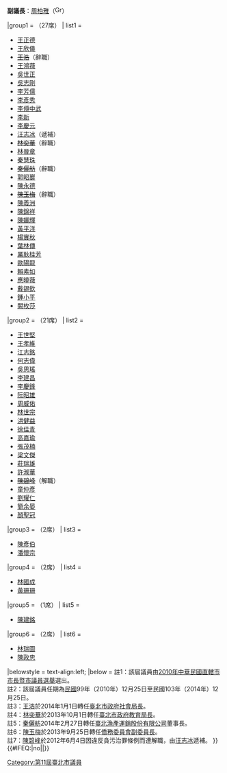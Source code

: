 {{Navbox
|name       = 第11屆臺北市議員
|title      = {{flagicon|臺北市}}  第11屆[[臺北市議員]]
|image      = [[File:Flag of Taipei City.svg|100px|臺北市市旗]] 
|state      = {{{state<includeonly>|collapsed</includeonly>}}}
|listclass  = hlist
|groupstyle = width:25%; text-align:left;
|above = '''議長'''：[[吳碧珠]]（[[File:Emblem of the Kuomintang.svg|16px]]）{{.w}}'''副議長'''：[[周柏雅]]（[[File:Green Island with White Cross.svg|16px]]）

|group1     = {{KMT}}（27席）
| list1     =
* [[王正德 (臺北市議員)|王正德]]
* [[王欣儀]]
* <s>[[王浩 (台灣主播)|王浩]]</s>（辭職）{{Sup|註3}}
* [[王鴻薇]]
* [[吳世正]]
* [[吳志剛 (1971年)|吳志剛]]
* [[李芳儒]]
* [[李彥秀]]
* [[李傅中武]]
* [[李新 (台灣政治人物)|李新]]
* [[李慶元 (1958年)|李慶元]]
* [[汪志冰]]（遞補）
* <s>[[林奕華 (台灣)|林奕華]]</s>（辭職）{{Sup|註4}}
* [[林晉章]]
* [[秦慧珠]]
* <s>[[秦儷舫]]</s>（辭職）{{Sup|註5}}
* [[郭昭巖]]
* [[陳永德]]
* <s>[[陳玉梅 (政治人物)|陳玉梅]]</s>（辭職）{{Sup|註6}}
* [[陳義洲]]
* [[陳錦祥]]
* [[陳孋輝]]
* [[黃平洋]]
* [[楊實秋]]
* [[葉林傳]]
* [[厲耿桂芳]]
* [[歐陽龍]]
* [[賴素如]]
* [[應曉薇]]
* [[戴錫欽]]
* [[鍾小平]]
* [[闕枚莎]]

|group2     = {{DPP}}（21席）
| list2     =
* [[王世堅]]
* [[王孝維]]
* [[江志銘]]
* [[何志偉]]
* [[吳思瑤]]
* [[李建昌 (台湾)|李建昌]]
* [[李慶鋒]]
* [[阮昭雄]]
* [[周威佑]]
* [[林世宗]]
* [[洪健益]]
* [[徐佳青]]
* [[高嘉瑜]]
* [[張茂楠]]
* [[梁文傑]]
* [[莊瑞雄]]
* [[許淑華 (臺北市)|許淑華]]
* <s>[[陳碧峰]]</s>（解職）{{Sup|註7}}
* [[童仲彥]]
* [[劉耀仁]]
* [[簡余晏]]
* [[顏聖冠]]

|group3     = {{NP}}（2席）
| list3     =
* [[陳彥伯]] 
* [[潘懷宗]]

|group4     = {{PFP}}（2席）
| list4     =
* [[林國成]]
* [[黃珊珊]]

|group5     = {{TSU}}（1席）
| list5     =
* [[陳建銘]]

|group6     = {{NONP}}（2席） 
| list6     =
* [[林瑞圖]]
* [[陳政忠]]

|belowstyle = text-align:left;
|below      = 註1：該屆議員由[[2010年中華民國直轄市市長暨市議員選舉]]選出。<br>註2：該屆議員任期為[[民國紀年|民國]]99年（2010年）12月25日至民國103年（2014年）12月25日。<br>註3：[[王浩 (台灣主播)|王浩]]於2014年1月1日轉任[[臺北市政府社會局|臺北市政府社會局長]]。<br>註4：[[林奕華]]於2013年10月1日轉任[[臺北市政府教育局|臺北市政府教育局長]]。<br>註5：[[秦儷舫]]2014年2月27日轉任[[臺北漁產運銷股份有限公司]]董事長。<br>註6：[[陳玉梅]]於2013年9月25日轉任[[中華民國僑務委員會|僑務委員會副委員長]]。<br>註7：[[陳碧峰]]於2012年6月4日因違反貪污治罪條例而遭解職，由[[汪志冰]]遞補。
}}<includeonly>{{#IFEQ:{{{cat}}}|no||[[Category:第11屆臺北市議員]]}}</includeonly><noinclude>{{Documentation}}</noinclude>